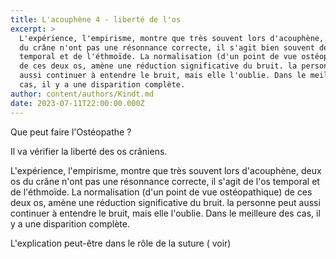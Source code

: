 ```yaml
---
title: L'acouphène 4 - liberté de l'os
excerpt: >
  L'expérience, l'empirisme, montre que très souvent lors d'acouphène, deux os
  du crâne n'ont pas une résonnance correcte, il s'agit bien souvent de l'os
  temporal et de l'éthmoïde. La normalisation (d'un point de vue ostéopathique)
  de ces deux os, amène une réduction significative du bruit. la personne peut
  aussi continuer à entendre le bruit, mais elle l'oublie. Dans le meilleure des
  cas, il y a une disparition complète.
author: content/authors/Kindt.md
date: 2023-07-11T22:00:00.000Z
---
```


Que peut faire l'Ostéopathe ?

Il va vérifier la liberté des os crâniens.

L'expérience, l'empirisme, montre que très souvent lors d'acouphène, deux os du crâne n'ont pas une résonnance correcte, il s'agit de l'os temporal et de l'éthmoïde. La normalisation (d'un point de vue ostéopathique) de ces deux os, amène une réduction significative du bruit. la personne peut aussi continuer à entendre le bruit, mais elle l'oublie. Dans le meilleure des cas, il y a une disparition complète.

L'explication peut-être dans le rôle de la suture ( voir)
